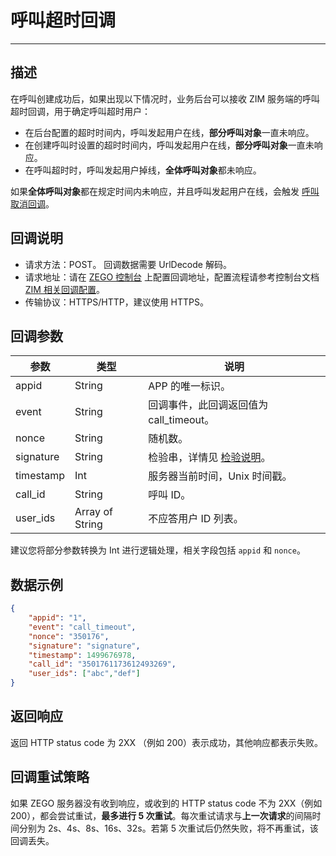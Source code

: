 
# 呼叫超时回调

- - -

##  描述

在呼叫创建成功后，如果出现以下情况时，业务后台可以接收 ZIM 服务端的呼叫超时回调，用于确定呼叫超时用户：
- 在后台配置的超时时间内，呼叫发起用户在线，**部分呼叫对象**一直未响应。
- 在创建呼叫时设置的超时时间内，呼叫发起用户在线，**部分呼叫对象**一直未响应。
- 在呼叫超时时，呼叫发起用户掉线，**全体呼叫对象**都未响应。

<Note title="说明">

如果**全体呼叫对象**都在规定时间内未响应，并且呼叫发起用户在线，会触发 [呼叫取消回调](./Call%20invitation%20canceled.mdx)。
</Note>

## 回调说明

- 请求方法：POST。
  <Note title="说明">
  回调数据需要 UrlDecode 解码。
  </Note>
- 请求地址：请在 [ZEGO 控制台](https://console.zego.im/) 上配置回调地址，配置流程请参考控制台文档 [ZIM 相关回调配置](https://doc-zh.zego.im/article/17223)。
- 传输协议：HTTPS/HTTP，建议使用 HTTPS。

## 回调参数

| 参数 | 类型 | 说明 |
| -- | -- | -- |
| appid | String | APP 的唯一标识。 |
| event | String | 回调事件，此回调返回值为 call_timeout。 |
| nonce | String | 随机数。 |
| signature | String | 检验串，详情见 [检验说明](./Authenticating%20server-to-server%20callbacks.mdx)。 |
| timestamp | Int | 服务器当前时间，Unix 时间戳。 |
| call_id | String | 呼叫 ID。 |
| user_ids | Array of String | 不应答用户 ID 列表。 |

<Note title="说明">

建议您将部分参数转换为 Int 进行逻辑处理，相关字段包括 `appid` 和 `nonce`。
</Note>

## 数据示例

```json
{
    "appid": "1",
    "event": "call_timeout",
    "nonce": "350176",
    "signature": "signature",
    "timestamp": 1499676978,
    "call_id": "3501761173612493269",
    "user_ids": ["abc","def"]
}
```

## 返回响应
返回 HTTP status code 为 2XX （例如 200）表示成功，其他响应都表示失败。

## 回调重试策略

如果 ZEGO 服务器没有收到响应，或收到的 HTTP status code 不为 2XX（例如 200），都会尝试重试，**最多进行 5 次重试**。每次重试请求与**上一次请求**的间隔时间分别为 2s、4s、8s、16s、32s。若第 5 次重试后仍然失败，将不再重试，该回调丢失。
